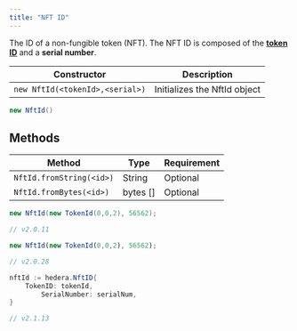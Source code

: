 ```yaml
---
title: "NFT ID"
---
```



The ID of a non-fungible token (NFT). The NFT ID is composed of the [**token ID**](/hedera/sdks-and-apis/sdks/token-service/token-id) and a **serial number**.

| Constructor                     | Description                  |
| ------------------------------- | ---------------------------- |
| `new NftId(<tokenId>,<serial>)` | Initializes the NftId object |

```java
new NftId()
```

## Methods

| Method                   | Type      | Requirement |
| ------------------------ | --------- | ----------- |
| `NftId.fromString(<id>)` | String    | Optional    |
| `NftId.fromBytes(<id>)`  | bytes \[] | Optional    |

<CodeGroup>

```java Java
new NftId(new TokenId(0,0,2), 56562);

// v2.0.11
```


```javascript JavaScript
new NftId(new TokenId(0,0,2), 56562);

// v2.0.28 
```


```java Go
nftId := hedera.NftID{
    TokenID: tokenId,
		SerialNumber: serialNum,
}

// v2.1.13
```

</CodeGroup>
